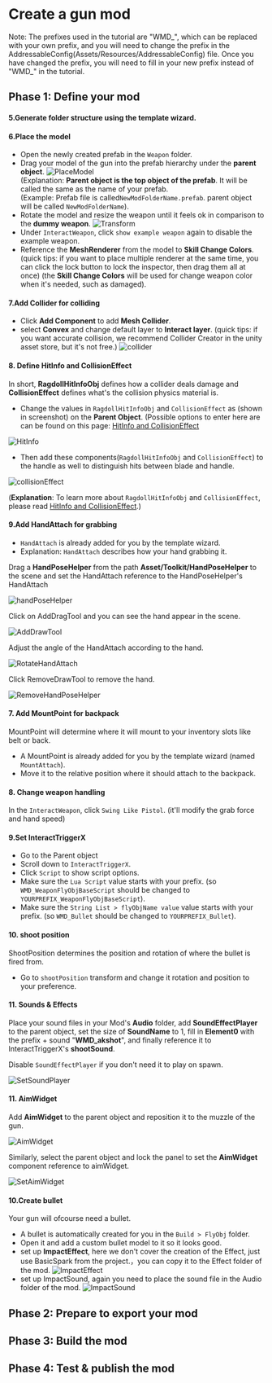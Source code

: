 
# Create a gun mod

Note: The prefixes used in the tutorial are "WMD\_", which can be replaced with your own prefix, and you will need to change the prefix in the AddressableConfig(Assets/Resources/AddressableConfig) file. Once you have changed the prefix, you will need to fill in your new prefix instead of "WMD\_" in the tutorial.

## Phase 1: Define your mod

<ModTutorialFragmentStepOpenUnity />

#### 5.Generate folder structure using the template wizard.

<ModTutorialFragmentStepTemplateWizard modType="Gun" />

#### 6.Place the model

* Open the newly created prefab in the `Weapon` folder.
* Drag your model of the gun into the prefab hierarchy under the <b>parent object</b>.
![PlaceModel](7.create-a-gun-mod/PlaceModel.png)
<br/>(Explanation: <b>Parent object is the top object of the prefab</b>. It will be called the same as the name of your prefab.
<br/>(Example: Prefab file is called<code>NewModFolderName.prefab</code>. parent object will be called <code>NewModFolderName</code>).
* Rotate the model and resize the weapon until it feels ok in comparison to the **dummy weapon**.
![Transform](7.create-a-gun-mod/Transform.png)
* Under `InteractWeapon`, click `show example weapon` again to disable the example weapon.
* Reference the **MeshRenderer** from the model to **Skill Change Colors**. (quick tips: if you want to place multiple renderer at the same time, you can click the lock button to lock the inspector, then drag them all at once) (the **Skill Change Colors** will be used for change weapon color when it's needed, such as damaged).

#### 7.Add Collider for colliding

* Click **Add Component** to add **Mesh Collider**.
* select **Convex** and change default layer to **Interact layer**.
(quick tips: if you want accurate collision, we recommend Collider Creator in the unity asset store, but it's not free.)
![collider](7.create-a-gun-mod/collider.png)

#### 8. Define HitInfo and CollisionEffect

In short, **RagdollHitInfoObj** defines how a collider deals damage and **CollisionEffect** defines what's the collision physics material is.

* Change the values in `RagdollHitInfoObj` and `CollisionEffect` as (shown in screenshot) on the **Parent Object**.
(Possible options to enter here are can be found on this page: [HitInfo and CollisionEffect](..\details\hitinfo-and-collisioneffect.md)

![HitInfo](7.create-a-gun-mod/HitInfo.png)
* Then add these components(`RagdollHitInfoObj` and `CollisionEffect`) to the handle as well to distinguish hits between blade and handle.

![collisionEffect](7.create-a-gun-mod/collisionEffect.png)

(**Explanation**: To learn more about `RagdollHitInfoObj` and `CollisionEffect`, please read [HitInfo and CollisionEffect](../details/hitinfo-and-collisioneffect.md).)

#### 9.Add HandAttach for grabbing

* `HandAttach` is already added for you by the template wizard.
* Explanation: `HandAttach` describes how your hand grabbing it.

Drag a **HandPoseHelper** from the path **Asset/Toolkit/HandPoseHelper** to the scene and set the HandAttach reference to the HandPoseHelper's HandAttach

![handPoseHelper](7.create-a-gun-mod/handPoseHelper.png)

Click on AddDragTool and you can see the hand appear in the scene.

![AddDrawTool](7.create-a-gun-mod/AddDrawTool.png)

Adjust the angle of the HandAttach according to the hand.

![RotateHandAttach](7.create-a-gun-mod/RotateHandAttach.png)

Click RemoveDrawTool to remove the hand.

![RemoveHandPoseHelper](7.create-a-gun-mod/RemoveHandPoseHelper.png)

#### 7. Add MountPoint for backpack
MountPoint will determine where it will mount to your inventory slots like belt or back.

* A MountPoint is already added for you by the template wizard (named `MountAttach`).
* Move it to the relative position where it should attach to the backpack.

#### 8. Change weapon handling

In the `InteractWeapon`, click `Swing Like Pistol`. (it'll modify the grab force and hand speed)

#### 9.Set InteractTriggerX

* Go to the Parent object
* Scroll down to `InteractTriggerX`.
* Click `Script` to show script options.
* Make sure the `Lua Script` value starts with your prefix. (so `WMD_WeaponFlyObjBaseScript` should be changed to `YOURPREFIX_WeaponFlyObjBaseScript`).
* Make sure the `String List > flyObjName value` value starts with your prefix. (so `WMD_Bullet` should be changed to `YOURPREFIX_Bullet`).

#### 10. shoot position
ShootPosition determines the position and rotation of where the bullet is fired from.

* Go to `shootPosition` transform and change it rotation and position to your preference.

#### 11. Sounds & Effects
Place your sound files in your Mod's **Audio** folder, add **SoundEffectPlayer** to the parent object, set the size of **SoundName** to 1, fill in **Element0** with the prefix + sound "**WMD_akshot**", and finally reference it to InteractTriggerX's **shootSound**.

Disable `SoundEffectPlayer` if you don't need it to play on spawn.

![SetSoundPlayer](7.create-a-gun-mod/SetSoundPlayer.png)

#### 11. AimWidget
Add **AimWidget** to the parent object and reposition it to the muzzle of the gun.

![AimWidget](7.create-a-gun-mod/AimWidget.png)

Similarly, select the parent object and lock the panel to set the **AimWidget** component reference to aimWidget.

![SetAimWidget](7.create-a-gun-mod/SetAimWidget.png)

#### 10.Create bullet
Your gun will ofcourse need a bullet.

* A bullet is automatically created for you in the `Build > FlyObj` folder.
* Open it and add a custom bullet model to it so it looks good.
* set up **ImpactEffect**, here we don't cover the creation of the Effect, just use BasicSpark from the project.，you can copy it to the Effect folder of the mod.
![ImpactEffect](7.create-a-gun-mod/ImpactEffect.png)
* set up ImpactSound, again you need to place the sound file in the Audio folder of the mod.
![ImpactSound](7.create-a-gun-mod/ImpactSound.png)

## Phase 2: Prepare to export your mod

<ModTutorialFragmentStepCreateIcon modType="Weapon" />

## Phase 3: Build the mod

<ModTutorialFragmentPhaseBuild />

## Phase 4: Test & publish the mod

<ModTutorialFragmentPhaseTest />